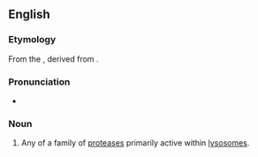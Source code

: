 ==English==


===Etymology===

From the {{Ger.}} {{term|Kathepsin|lang=de}}, derived from {{AGr.}} {{term|sc=Grek|tr=kathépsō|καθέψω||boil down}}.

===Pronunciation===

*{{IPA|kəˈθɛpsɪn}}

===Noun===
{{en-noun}}
{{wikipedia}}

#{{protein}} Any of a family of [[protease]]s primarily active within [[lysosome]]s.